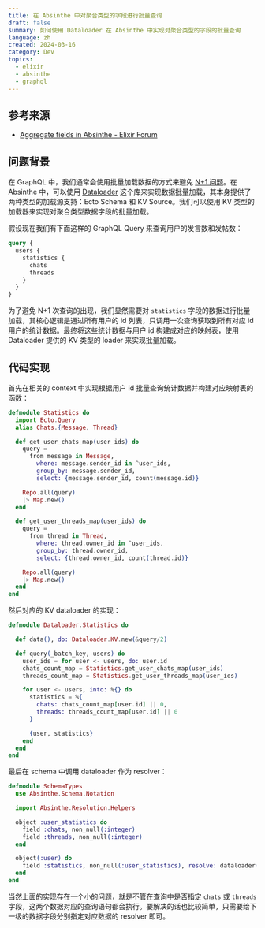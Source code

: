```yaml
---
title: 在 Absinthe 中对聚合类型的字段进行批量查询
draft: false
summary: 如何使用 Dataloader 在 Absinthe 中实现对聚合类型的字段的批量查询
language: zh
created: 2024-03-16
category: Dev
topics:
  - elixir
  - absinthe
  - graphql
---
```

## 参考来源

* [Aggregate fields in Absinthe - Elixir Forum](https://elixirforum.com/t/aggregate-fields-in-absinthe/13487/8)

## 问题背景

在 GraphQL 中，我们通常会使用批量加载数据的方式来避免 [N+1 问题](https://hexdocs.pm/absinthe/batching.html)。在 Absinthe 中，可以使用 [Dataloader](https://hexdocs.pm/dataloader/readme.html) 这个库来实现数据批量加载，其本身提供了两种类型的加载源支持：Ecto Schema 和 KV Source。我们可以使用 KV 类型的加载器来实现对聚合类型数据字段的批量加载。

假设现在我们有下面这样的 GraphQL Query 来查询用户的发言数和发帖数：

```graphql
query {
  users {
    statistics {
      chats
      threads
    }
  }
}
```

为了避免 N+1 次查询的出现，我们显然需要对 `statistics` 字段的数据进行批量加载，其核心逻辑是通过所有用户的 id 列表，只调用一次查询获取到所有对应 id 用户的统计数据。最终将这些统计数据与用户 id 构建成对应的映射表，使用 Dataloader 提供的 KV 类型的 loader 来实现批量加载。

## 代码实现

首先在相关的 context 中实现根据用户 id 批量查询统计数据并构建对应映射表的函数：

```elixir
defmodule Statistics do
  import Ecto.Query
  alias Chats.{Message, Thread}

  def get_user_chats_map(user_ids) do
    query =
      from message in Message,
        where: message.sender_id in ^user_ids,
        group_by: message.sender_id,
        select: {message.sender_id, count(message.id)}

    Repo.all(query)
    |> Map.new()
  end

  def get_user_threads_map(user_ids) do
    query =
      from thread in Thread,
        where: thread.owner_id in ^user_ids,
        group_by: thread.owner_id,
        select: {thread.owner_id, count(thread.id)}

    Repo.all(query)
    |> Map.new()
  end
end
```

然后对应的 KV dataloader 的实现：

```elixir
defmodule Dataloader.Statistics do

  def data(), do: Dataloader.KV.new(&query/2)

  def query(_batch_key, users) do
    user_ids = for user <- users, do: user.id
    chats_count_map = Statistics.get_user_chats_map(user_ids)
    threads_count_map = Statistics.get_user_threads_map(user_ids)

    for user <- users, into: %{} do
      statistics = %{
        chats: chats_count_map[user.id] || 0,
        threads: threads_count_map[user.id] || 0
      }

      {user, statistics}
    end
  end
end
```

最后在 schema 中调用 dataloader 作为 resolver：

```elixir
defmodule SchemaTypes
  use Absinthe.Schema.Notation

  import Absinthe.Resolution.Helpers

  object :user_statistics do
    field :chats, non_null(:integer)
    field :threads, non_null(:integer)
  end

  object(:user) do
    field :statistics, non_null(:user_statistics), resolve: dataloader(Statistics)
  end
end
```

当然上面的实现存在一个小的问题，就是不管在查询中是否指定 `chats` 或 `threads` 字段，这两个数据对应的查询语句都会执行。要解决的话也比较简单，只需要给下一级的数据字段分别指定对应数据的 resolver 即可。
